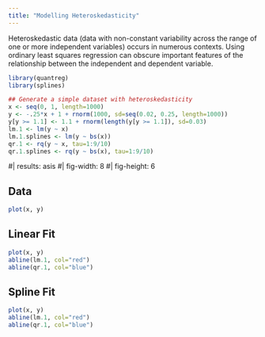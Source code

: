 ```yaml
---
title: "Modelling Heteroskedasticity"
---
```


Heteroskedastic data (data with non-constant variability across the range of one or more independent variables) occurs in numerous contexts. 
Using ordinary least squares regression can obscure important features of the relationship between the independent and dependent variable.

```r
library(quantreg)
library(splines)

## Generate a simple dataset with heteroskedasticity
x <- seq(0, 1, length=1000)
y <- -.25*x + 1 + rnorm(1000, sd=seq(0.02, 0.25, length=1000))
y[y >= 1.1] <- 1.1 + rnorm(length(y[y >= 1.1]), sd=0.03)
lm.1 <- lm(y ~ x)
lm.1.splines <- lm(y ~ bs(x))
qr.1 <- rq(y ~ x, tau=1:9/10)
qr.1.splines <- rq(y ~ bs(x), tau=1:9/10)
```


::: panel-tabset 
#| results: asis
#| fig-width: 8
#| fig-height: 6

## Data

```r
plot(x, y)

```
## Linear Fit

```r
plot(x, y)
abline(lm.1, col="red")
abline(qr.1, col="blue")

```

## Spline Fit

```r
plot(x, y)
abline(lm.1, col="red")
abline(qr.1, col="blue")
```
:::